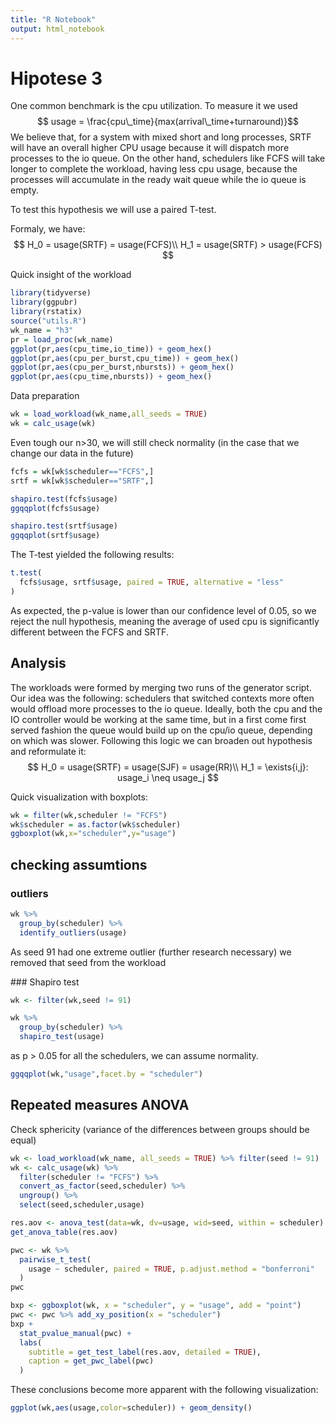 ```yaml
---
title: "R Notebook"
output: html_notebook
---
```


# Hipotese 3

One common benchmark is the cpu utilization. To measure it we used 
$$ usage = \frac{cpu\_time}{max(arrival\_time+turnaround)}$$
We believe that, for a system with mixed short and long processes, SRTF will have an overall higher CPU usage because it will dispatch
more processes to the io queue. On the other hand, schedulers like FCFS will take longer to complete the workload,
having less cpu usage, because the processes will accumulate in the ready wait queue while the io queue is empty.

To test this hypothesis we will use a paired T-test.

Formaly, we have:
$$
H_0 = usage(SRTF) = usage(FCFS)\\
H_1 = usage(SRTF) > usage(FCFS)
$$

Quick insight of the workload
```r
library(tidyverse)
library(ggpubr)
library(rstatix)
source("utils.R")
wk_name = "h3"
pr = load_proc(wk_name)
ggplot(pr,aes(cpu_time,io_time)) + geom_hex()
ggplot(pr,aes(cpu_per_burst,cpu_time)) + geom_hex()
ggplot(pr,aes(cpu_per_burst,nbursts)) + geom_hex()
ggplot(pr,aes(cpu_time,nbursts)) + geom_hex()
```


Data preparation

```r
wk = load_workload(wk_name,all_seeds = TRUE)
wk = calc_usage(wk)
```
Even tough our n>30, we will still check normality (in the case that we change our data in the future)

```r
fcfs = wk[wk$scheduler=="FCFS",]
srtf = wk[wk$scheduler=="SRTF",]

shapiro.test(fcfs$usage)
ggqqplot(fcfs$usage)

shapiro.test(srtf$usage)
ggqqplot(srtf$usage)

```
The T-test yielded the following results:

```r
t.test(
  fcfs$usage, srtf$usage, paired = TRUE, alternative = "less"
)
```

As expected, the p-value is lower than our confidence level of 0.05, so we reject the null hypothesis, meaning 
the average of used cpu is significantly different between the FCFS and SRTF.

## Analysis
The workloads were formed by merging two runs of the generator script. Our idea was the following: schedulers that
switched contexts more often would offload more processes to the io queue. Ideally, both the cpu and the IO controller
would be working at the same time, but in a first come first served fashion the queue would build up on the cpu/io queue, depending
on which was slower. Following this logic we can broaden out hypothesis and reformulate it:
$$
H_0 = usage(SRTF) = usage(SJF) = usage(RR)\\
H_1 = \exists{i,j}: usage_i \neq usage_j
$$

Quick visualization with boxplots:
```r
wk = filter(wk,scheduler != "FCFS")
wk$scheduler = as.factor(wk$scheduler)
ggboxplot(wk,x="scheduler",y="usage")
```
## checking assumtions

### outliers

```r

wk %>%
  group_by(scheduler) %>%
  identify_outliers(usage)
```
 As seed 91 had one extreme outlier (further research necessary) we removed that seed from the workload
 
 ### Shapiro test
```r
wk <- filter(wk,seed != 91)

wk %>% 
  group_by(scheduler) %>%
  shapiro_test(usage)
```
 
as p > 0.05 for all the schedulers, we can assume normality.

```r
ggqqplot(wk,"usage",facet.by = "scheduler")
```
## Repeated measures ANOVA
 Check sphericity (variance of the differences between groups should be equal)
```r
wk <- load_workload(wk_name, all_seeds = TRUE) %>% filter(seed != 91)
wk <- calc_usage(wk) %>%
  filter(scheduler != "FCFS") %>%
  convert_as_factor(seed,scheduler) %>% 
  ungroup() %>% 
  select(seed,scheduler,usage)

res.aov <- anova_test(data=wk, dv=usage, wid=seed, within = scheduler)
get_anova_table(res.aov)
```

```r
pwc <- wk %>%
  pairwise_t_test(
    usage ~ scheduler, paired = TRUE, p.adjust.method = "bonferroni"
  )
pwc
```

```r
bxp <- ggboxplot(wk, x = "scheduler", y = "usage", add = "point")
pwc <- pwc %>% add_xy_position(x = "scheduler")
bxp + 
  stat_pvalue_manual(pwc) +
  labs(
    subtitle = get_test_label(res.aov, detailed = TRUE),
    caption = get_pwc_label(pwc)
  )
```


These conclusions become more apparent with the following visualization:

```r
ggplot(wk,aes(usage,color=scheduler)) + geom_density()
```


